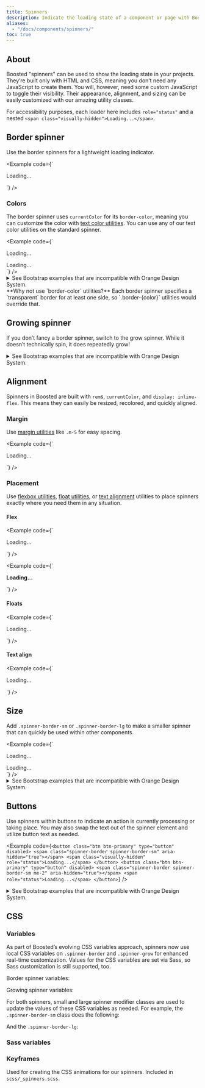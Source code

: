 ```yaml
---
title: Spinners
description: Indicate the loading state of a component or page with Boosted spinners, built entirely with HTML, CSS, and no JavaScript.
aliases:
  - "/docs/components/spinners/"
toc: true
---
```



## About

Boosted "spinners" can be used to show the loading state in your projects. They’re built only with HTML and CSS, meaning you don’t need any JavaScript to create them. You will, however, need some custom JavaScript to toggle their visibility. Their appearance, alignment, and sizing can be easily customized with our amazing utility classes.

For accessibility purposes, each loader here includes `role="status"` and a nested `<span class="visually-hidden">Loading...</span>`.

<Callout name="info-prefersreducedmotion" />

## Border spinner

Use the border spinners for a lightweight loading indicator.

<Example code={`<div class="spinner-border" role="status">
    <span class="visually-hidden">Loading...</span>
  </div>`} />

### Colors

The border spinner uses `currentColor` for its `border-color`, meaning you can customize the color with [text color utilities][color]. You can use any of our text color utilities on the standard spinner.

<Example code={`<div class="spinner-border text-primary" role="status">
    <span class="visually-hidden">Loading...</span>
  </div>
  <div class="spinner-border text-secondary" role="status">
    <span class="visually-hidden">Loading...</span>
  </div>`} />

<details>
<summary>See Bootstrap examples that are incompatible with Orange Design System.</summary>
<br />
<DesignCalloutAlert>
These variants contain some spinners that should not be used on Orange sites.

**Colored spinners** are incompatible with Orange Design System.
</DesignCalloutAlert>

<Example code={[
  ...getData('theme-colors').map((themeColor) => `<div class="spinner-border text-${themeColor.name}" role="status">
    <span class="visually-hidden">Loading...</span>
  </div>`)
]} />
</details>

<Callout type="info">
**Why not use `border-color` utilities?** Each border spinner specifies a `transparent` border for at least one side, so `.border-{color}` utilities would override that.
</Callout>

## Growing spinner

<AddedIn version="5.2.0" />

If you don’t fancy a border spinner, switch to the grow spinner. While it doesn’t technically spin, it does repeatedly grow!

<details>
<summary>See Bootstrap examples that are incompatible with Orange Design System.</summary>
<br />
<DesignCalloutAlert>
These variants contain some spinners that should not be used on Orange sites.

**Growing spinner** and its examples are incompatible with Orange Design System.
</DesignCalloutAlert>

<Example code={`<div class="spinner-grow" role="status">
    <span class="visually-hidden">Loading...</span>
  </div>`} />

Once again, this spinner is built with `currentColor`, so you can easily change its appearance with [text color utilities][color].

<Example code={[
  ...getData('theme-colors').map((themeColor) => `<div class="spinner-grow text-${themeColor.name}" role="status">
    <span class="visually-hidden">Loading...</span>
  </div>`)
]} />
</details>

## Alignment

Spinners in Boosted are built with `rem`s, `currentColor`, and `display: inline-flex`. This means they can easily be resized, recolored, and quickly aligned.

### Margin

Use [margin utilities][margin] like `.m-5` for easy spacing.

<Example code={`<div class="spinner-border m-5" role="status">
    <span class="visually-hidden">Loading...</span>
  </div>`} />

### Placement

Use [flexbox utilities][flex], [float utilities][float], or [text alignment][text] utilities to place spinners exactly where you need them in any situation.

#### Flex

<Example code={`<div class="d-flex justify-content-center">
    <div class="spinner-border" role="status">
      <span class="visually-hidden">Loading...</span>
    </div>
  </div>`} />

<Example code={`<div class="d-flex align-items-center">
    <strong role="status">Loading...</strong>
    <div class="spinner-border ms-auto" aria-hidden="true"></div>
  </div>`} />

#### Floats

<Example code={`<div class="clearfix">
    <div class="spinner-border float-end" role="status">
      <span class="visually-hidden">Loading...</span>
    </div>
  </div>`} />

#### Text align

<Example code={`<div class="text-center">
    <div class="spinner-border" role="status">
      <span class="visually-hidden">Loading...</span>
    </div>
  </div>`} />

## Size

Add `.spinner-border-sm` or `.spinner-border-lg` to make a smaller spinner that can quickly be used within other components.

<Example code={`<div class="spinner-border spinner-border-sm" role="status">
    <span class="visually-hidden">Loading...</span>
  </div>
  <div class="spinner-border spinner-border-lg" role="status">
    <span class="visually-hidden">Loading...</span>
  </div>`} />

<details>
<summary>See Bootstrap examples that are incompatible with Orange Design System.</summary>
<br />
<DesignCalloutAlert>
These variants contain some spinners that should not be used on Orange sites.

**Growing spinner** and its examples are incompatible with Orange Design System.
</DesignCalloutAlert>

<Example code={`<div class="spinner-border spinner-border-sm" role="status">
    <span class="visually-hidden">Loading...</span>
  </div>
  <div class="spinner-grow spinner-grow-sm" role="status">
    <span class="visually-hidden">Loading...</span>
  </div>
  <div class="spinner-border spinner-border-lg" role="status">
    <span class="visually-hidden">Loading...</span>
  </div>
  <div class="spinner-grow spinner-grow-lg" role="status">
    <span class="visually-hidden">Loading...</span>
  </div>`} />
</details>

## Buttons

Use spinners within buttons to indicate an action is currently processing or taking place. You may also swap the text out of the spinner element and utilize button text as needed.

<Example code={`<button class="btn btn-primary" type="button" disabled>
    <span class="spinner-border spinner-border-sm" aria-hidden="true"></span>
    <span class="visually-hidden" role="status">Loading...</span>
  </button>
  <button class="btn btn-primary" type="button" disabled>
    <span class="spinner-border spinner-border-sm me-2" aria-hidden="true"></span>
    <span role="status">Loading...</span>
  </button>`} />

<details>
<summary>See Bootstrap examples that are incompatible with Orange Design System.</summary>
<br />
<DesignCalloutAlert>
These variants contain some spinners that should not be used on Orange sites.

**Growing spinner** and its examples are incompatible with Orange Design System.
</DesignCalloutAlert>

<Example code={`<button class="btn btn-primary" type="button" disabled>
    <span class="spinner-grow spinner-grow-sm" aria-hidden="true"></span>
    <span class="visually-hidden" role="status">Loading...</span>
  </button>
  <button class="btn btn-primary" type="button" disabled>
    <span class="spinner-grow spinner-grow-sm me-2" aria-hidden="true"></span>
    <span role="status">Loading...</span>
  </button>`} />
</details>

## CSS

### Variables

<AddedIn version="5.2.0" />

As part of Boosted’s evolving CSS variables approach, spinners now use local CSS variables on `.spinner-border` and `.spinner-grow` for enhanced real-time customization. Values for the CSS variables are set via Sass, so Sass customization is still supported, too.

Border spinner variables:

<ScssDocs name="spinner-border-css-vars" file="scss/_spinners.scss" />

Growing spinner variables:

<ScssDocs name="spinner-grow-css-vars" file="scss/_spinners.scss" />

For both spinners, small and large spinner modifier classes are used to update the values of these CSS variables as needed. For example, the `.spinner-border-sm` class does the following:

<ScssDocs name="spinner-border-sm-css-vars" file="scss/_spinners.scss" />

And the `.spinner-border-lg`:

<ScssDocs name="spinner-border-lg-css-vars" file="scss/_spinners.scss" />

### Sass variables

<ScssDocs name="spinner-variables" file="scss/_variables.scss" />

### Keyframes

Used for creating the CSS animations for our spinners. Included in `scss/_spinners.scss`.

<ScssDocs name="spinner-border-keyframes" file="scss/_spinners.scss" />

<ScssDocs name="spinner-grow-keyframes" file="scss/_spinners.scss" />

[color]:   [[docsref:/utilities/colors]]
[flex]:    [[docsref:/utilities/flex]]
[float]:   [[docsref:/utilities/float]]
[margin]:  [[docsref:/utilities/spacing]]
[text]:    [[docsref:/utilities/text]]
